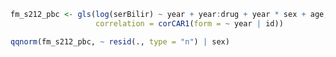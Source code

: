 ```r
fm_s212_pbc <- gls(log(serBilir) ~ year + year:drug + year * sex + age, data = pbc2,
                   correlation = corCAR1(form = ~ year | id))

qqnorm(fm_s212_pbc, ~ resid(., type = "n") | sex)
```


